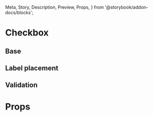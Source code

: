   Meta,
  Story,
  Description,
  Preview,
  Props,
} from '@storybook/addon-docs/blocks';


<Meta title="Components/Checkbox" component={Checkbox} />

# Checkbox

## Base

<Preview>
  <Story name="Base" decorators={[withKnobs, withA11y]}>
    <form
      className="row-items"
      style={{ display: 'flex', justifyContent: 'space-between' }}
    >
      <Checkbox label="Start" />
      <Checkbox label="End" />
      <Checkbox label="Disabled" disabled />
    </form>
  </Story>
</Preview>

## Label placement

<Preview>
  <Story name="Label placement" decorators={[withKnobs, withA11y]}>
    <form
      className="row-items"
      style={{ display: 'flex', justifyContent: 'space-between' }}
    >
      <Checkbox label="Start" labelPlacement="start" />
      <Checkbox label="End" />
      <Checkbox label="Top" labelPlacement="top" />
      <Checkbox label="Bottom" labelPlacement="bottom" />
    </form>
  </Story>
</Preview>

## Validation

<Preview>
  <Story name="Validation" decorators={[withKnobs, withA11y]}>
    <form
      className="row-items"
      style={{ display: 'flex', justifyContent: 'space-between' }}
    >
      <Checkbox
        label="Start"
        labelPlacement="start"
        error="Erro de validação"
      />
      <Checkbox label="End" error="Erro de validação" />
      <Checkbox label="Top" labelPlacement="top" error="Erro de validação" />
      <Checkbox
        label="Bottom"
        labelPlacement="bottom"
        error="Erro de validação"
      />
    </form>
  </Story>
</Preview>

# Props

<Props of={Checkbox} />
